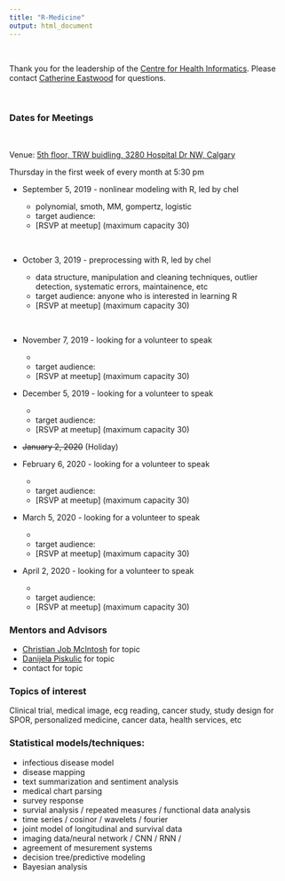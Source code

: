 ```yaml
---
title: "R-Medicine"
output: html_document
---
```


<br>

Thank you for the leadership of the [Centre for Health Informatics](https://cumming.ucalgary.ca/centres/centre-health-informatics){target="_blank"}.  Please contact [Catherine Eastwood](mailto:caeastwo@ucalgary.ca) for questions.

<br>

### Dates for Meetings

<br>

Venue: [5th floor, TRW buidling, 3280 Hospital Dr NW, Calgary](https://cumming.ucalgary.ca/centres/centre-health-informatics/about/space){target="_blank"}

Thursday in the first week of every month at 5:30 pm 
<br>

* September 5, 2019 - nonlinear modeling with R, led by chel  

    + polynomial, smoth, MM, gompertz, logistic 
    + target audience:
    + [RSVP at meetup] (maximum capacity 30)

<br>

* October 3, 2019 - preprocessing with R, led by chel 

    + data structure, manipulation and cleaning techniques, outlier detection, systematic errors, maintainence, etc
    + target audience: anyone who is interested in learning R 
    + [RSVP at meetup] (maximum capacity 30)

<br>

* November 7, 2019 - looking for a volunteer to speak

    + 
    + target audience:
    + [RSVP at meetup] (maximum capacity 30)
<br>

* December 5, 2019 - looking for a volunteer to speak

    + 
    + target audience:
    + [RSVP at meetup] (maximum capacity 30)
<br>

* ~~January 2, 2020~~ (Holiday) 

* February 6, 2020 - looking for a volunteer to speak  

    + 
    + target audience:
    + [RSVP at meetup] (maximum capacity 30)
<br>

* March 5, 2020 - looking for a volunteer to speak

    + 
    + target audience:
    + [RSVP at meetup] (maximum capacity 30)
<br>

* April 2, 2020  - looking for a volunteer to speak 

    + 
    + target audience:
    + [RSVP at meetup] (maximum capacity 30)
<br>

<!-- Student Presentation from DataSci Program -->


### Mentors and Advisors  

* [Christian Job McIntosh](mailto:) for topic 
* [Danijela Piskulic](mailto:) for topic 
* contact for topic 


### Topics of interest

Clinical trial, medical image, ecg reading,  cancer study, study design for SPOR, personalized medicine, cancer data, health services, etc 

### Statistical models/techniques:
  + infectious disease model
  + disease mapping 
  + text summarization and sentiment analysis 
  + medical chart parsing 
  + survey response
  + survial analysis / repeated measures / functional data analysis 
  + time series / cosinor / wavelets / fourier  
  + joint model of longitudinal and survival data 
  + imaging data/neural network / CNN / RNN / 
  + agreement of mesurement systems
  + decision tree/predictive modeling 
  + Bayesian analysis 
  
